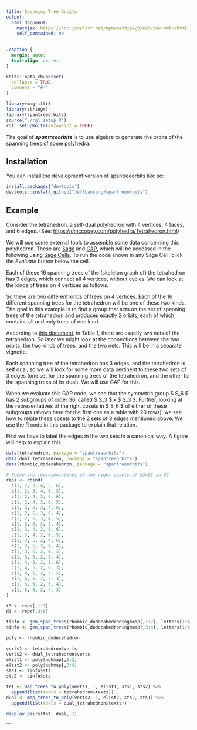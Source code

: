 ```yaml
---
title: Spanning Tree Orbits
output: 
  html_document:
    mathjax: https://cdn.jsdelivr.net/npm/mathjax@3/es5/tex-mml-chtml.js
    self_contained: no
---
```


```css
.caption {
  margin: auto;
  text-align: center;
}
```

```r
knitr::opts_chunk$set(
  collapse = TRUE,
  comment = "#>"
)
```

```r
library(magrittr)
library(stringr)
library(spantreeorbits)
source("./rgl_setup.R")
rgl::setupKnitr(autoprint = TRUE)
```

The goal of **_spantreeorbits_** is to use algebra to generate the orbits of the spanning trees of some polyhedra.

## Installation

You can install the development version of spantreeorbits like so:

``` r
install.packages("devtools")
devtools::install_github("JeffLansing/spantreeorbits")
```

## Example

Consider the tetrahedron, a self-dual polyhedron with 4 vertices, 4 faces, and 6 edges. (See: <https://dmccooey.com/polyhedra/Tetrahedron.html>)

We will use some external tools to assemble some data concerning this polyhedron. These are [Sage](https://www.sagemath.org/) and [GAP](https://www.gap-system.org/), which will be accessed in the following using [Sage Cells](https://sagecell.sagemath.org/). To run the code shown in any Sage Cell, click the *Evaluate* button below the cell.


```{=html}
<div>
<script src="https://sagecell.sagemath.org/static/embedded_sagecell.js" data-external="1"></script>
<script>sagecell.makeSagecell({"inputLocation": ".sage"});</script>
<link rel="stylesheet" type="text/css" href="https://sagecell.sagemath.org/static/sagecell_embed.css"  data-external="1">
<div class="sage">
  <script type="text/x-sage">
tet = graphs.TetrahedralGraph()
tet.relabel({0:1,1:2,2:3,3:4})
st = tet.spanning_trees()
for i,t in enumerate(st):
    print(t.edges(labels=False))
  </script>
</div>
</div>
```


Each of these 16 spanning trees of the (skeleton graph of) the tetrahedron has 3 edges, which connect all 4 vertices, without cycles. We can look at the kinds of trees on 4 vertices as follows.

```{=html}
<div>
<script src="https://sagecell.sagemath.org/static/embedded_sagecell.js" data-external="1"></script>
<script>sagecell.makeSagecell({"inputLocation": ".sage"});</script>
<link rel="stylesheet" type="text/css" href="https://sagecell.sagemath.org/static/sagecell_embed.css"  data-external="1">
<div class="sage">
  <script type="text/x-sage">
t4 = graphs.trees(4)
for i,t in enumerate(t4):
    t.relabel({0:1,1:2,2:3,3:4})
    print(t.edges(labels=False))
  </script>
</div>
</div>
```

So there are two different kinds of trees on 4 vertices. Each of the 16 different spanning trees for the tetrahedron will be one of these two kinds. The goal in this example is to find a group that acts on the set of spanning trees of the tetrahedron and produces exactly 2 orbits, each of which contains all and only trees of one kind.

According to [this document](https://doi.org/10.1016/j.tcs.2024.114593), in Table 1, there are exactly two nets of the tetrahedron. So later we might look at the connections between the two orbits, the two kinds of trees, and the two nets. This will be in a separate vignette.

Each spanning tree of the tetrahedron has 3 edges, and the tetrahedron is self dual, so we will look for some more data pertinent to these two sets of 3 edges (one set for the spanning trees of the tetrahedron, and the other for the spanning trees of its dual). We will use GAP for this.

```{=html}
<div>
<script src="https://sagecell.sagemath.org/static/embedded_sagecell.js" data-external="1"></script>
<div id="cell2">
<script type="text/x-sage">
s6 := SymmetricGroup(6);
ll6 := LowLayerSubgroups(s6,2);;Display(List(ll6, Order));
Print(StructureDescription(ll6[21]), ", ", StructureDescription(ll6[22]), "\n");
rc21 := RightTransversal(s6, ll6[21]);;
lrc := List(rc21, x -> ListPerm(x,6));;
for p in lrc do Print(p,"\n");; od;;
</script>
</div>
<script>
sagecell.makeSagecell({
inputLocation: '#cell2',
languages: ['gap'],
//Focus the editor
callback: function() {$('#cell2').find(".CodeMirror").get(0).CodeMirror.focus();}
});
</script>
</div>
```

When we evaluate this GAP code, we see that the symmetric group $ S_6 $ has 2 subgroups of order 36, called $ S_3 $ x $ S_3 $. Further, looking at the representatives of the right cosets in $ S_6 $ of either of these subgroups (shown here for the first one as a table with 20 rows), we see how to relate these cosets to the 2 sets of 3 edges mentioned above. We use the R code in this package to explain that relation. 

First we have to label the edges in the two sets in a canonical way. A figure will help to explain this.

```r
data(tetrahedron, package = "spantreeorbits")
data(dual_tetrahedron, package = "spantreeorbits")
data(rhombic_dodecahedron, package = "spantreeorbits")

# These are representatives of the right cosets of S3xS3 in S6
reps <- rbind(
  c(1, 2, 3, 4, 5, 6),
  c(1, 2, 3, 4, 6, 5),
  c(1, 2, 4, 3, 5, 6),
  c(1, 2, 4, 3, 6, 5),
  c(1, 2, 5, 3, 4, 6),
  c(1, 2, 5, 3, 6, 4),
  c(1, 2, 6, 3, 4, 5),
  c(1, 2, 6, 3, 5, 4),
  c(1, 3, 4, 2, 5, 6),
  c(1, 3, 4, 2, 6, 5),
  c(1, 3, 5, 2, 4, 6),
  c(1, 3, 5, 2, 6, 4),
  c(1, 3, 6, 2, 4, 5),
  c(1, 3, 6, 2, 5, 4),
  c(1, 4, 5, 2, 3, 6),
  c(1, 4, 5, 2, 6, 3),
  c(1, 4, 6, 2, 3, 5),
  c(1, 4, 6, 2, 5, 3),
  c(1, 5, 6, 2, 3, 4),
  c(1, 5, 6, 2, 4, 3)
)

t3 <- reps[,1:3]
d3 <- reps[,4:6]

tinfo <- gen_span_trees(rhombic_dodecahedron$nghmap[,1:2], letters[1:4], t3)
sinfo <- gen_span_trees(rhombic_dodecahedron$nghmap[,3:4], letters[1:4], d3)

poly <- rhombic_dodecahedron

verts1 <- tetrahedron$verts
verts2 <- dual_tetrahedron$verts
elist1 <- poly$nghmap[,1:2]
elist2 <- poly$nghmap[,3:4]
sts1 <- tinfo$sts
sts2 <- sinfo$sts

tet <- map_trees_to_poly(verts1, 1, elist1, sts1, sts2) %>% 
  append(list(texts = tetrahedron$texts))
dual <- map_trees_to_poly(verts2, 1, elist2, sts2, sts1) %>% 
  append(list(texts = dual_tetrahedron$texts))

```


```r
display_pairs(tet, dual, 1)

```
```

